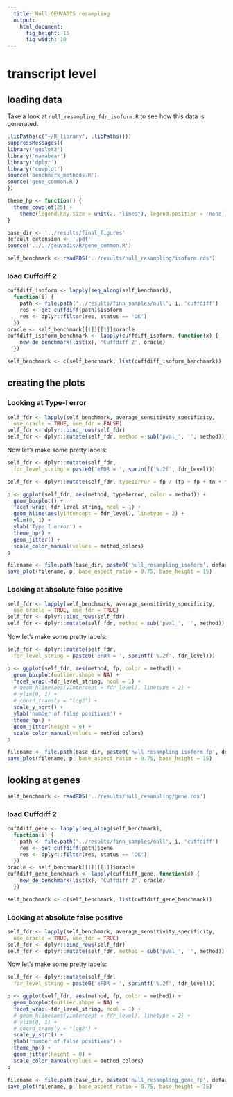```yaml
---
  title: Null GEUVADIS resampling
  output:
    html_document:
      fig_height: 15
      fig_width: 10
---
```


# transcript level
## loading data

Take a look at `null_resampling_fdr_isoform.R` to see how this data is generated.

```r
.libPaths(c("~/R_library", .libPaths()))
suppressMessages({
library('ggplot2')
library('mamabear')
library('dplyr')
library('cowplot')
source('benchmark_methods.R')
source('gene_common.R')
})
```

```r
theme_hp <- function() {
  theme_cowplot(25) +
    theme(legend.key.size = unit(2, "lines"), legend.position = 'none')
}

base_dir <- '../results/final_figures'
default_extension <- '.pdf'
source('../../geuvadis/R/gene_common.R')
```


```r
self_benchmark <- readRDS('../results/null_resampling/isoform.rds')
```

### load Cuffdiff 2

```r
cuffdiff_isoform <- lapply(seq_along(self_benchmark),
  function(i) {
    path <- file.path('../results/finn_samples/null', i, 'cuffdiff')
    res <- get_cuffdiff(path)$isoform
    res <- dplyr::filter(res, status == 'OK')
  })
oracle <- self_benchmark[[1]][[1]]$oracle
cuffdiff_isoform_benchmark <- lapply(cuffdiff_isoform, function(x) {
    new_de_benchmark(list(x), 'Cuffdiff 2', oracle)
  })
```


```r
self_benchmark <- c(self_benchmark, list(cuffdiff_isoform_benchmark))
```

## creating the plots

### Looking at Type-I error

```r
self_fdr <- lapply(self_benchmark, average_sensitivity_specificity,
  use_oracle = TRUE, use_fdr = FALSE)
self_fdr <- dplyr::bind_rows(self_fdr)
self_fdr <- dplyr::mutate(self_fdr, method = sub('pval_', '', method))
```

Now let’s make some pretty labels:

```r
self_fdr <- dplyr::mutate(self_fdr,
  fdr_level_string = paste0('eFDR = ', sprintf('%.2f', fdr_level)))
```

```r
self_fdr <- dplyr::mutate(self_fdr, type1error = fp / (tp + fp + tn + fn))
```

```r
p <- ggplot(self_fdr, aes(method, type1error, color = method)) +
  geom_boxplot() +
  facet_wrap(~fdr_level_string, ncol = 1) +
  geom_hline(aes(yintercept = fdr_level), linetype = 2) +
  ylim(0, 1) +
  ylab('Type I error') +
  theme_hp() +
  geom_jitter() +
  scale_color_manual(values = method_colors)
p
```

```r
filename <- file.path(base_dir, paste0('null_resampling_isoform', default_extension))
save_plot(filename, p, base_aspect_ratio = 0.75, base_height = 15)
```

### Looking at absolute false positive

```r
self_fdr <- lapply(self_benchmark, average_sensitivity_specificity,
  use_oracle = TRUE, use_fdr = TRUE)
self_fdr <- dplyr::bind_rows(self_fdr)
self_fdr <- dplyr::mutate(self_fdr, method = sub('pval_', '', method))
```

Now let’s make some pretty labels:

```r
self_fdr <- dplyr::mutate(self_fdr,
  fdr_level_string = paste0('eFDR = ', sprintf('%.2f', fdr_level)))
```

```r
p <- ggplot(self_fdr, aes(method, fp, color = method)) +
  geom_boxplot(outlier.shape = NA) +
  facet_wrap(~fdr_level_string, ncol = 1) +
  # geom_hline(aes(yintercept = fdr_level), linetype = 2) +
  # ylim(0, 1) +
  # coord_trans(y = "log2") +
  scale_y_sqrt() +
  ylab('number of false positives') +
  theme_hp() +
  geom_jitter(height = 0) +
  scale_color_manual(values = method_colors)
p
```

```r
filename <- file.path(base_dir, paste0('null_resampling_isoform_fp', default_extension))
save_plot(filename, p, base_aspect_ratio = 0.75, base_height = 15)
```

## looking at genes

```r
self_benchmark <- readRDS('../results/null_resampling/gene.rds')
```

### load Cuffdiff 2

```r
cuffdiff_gene <- lapply(seq_along(self_benchmark),
  function(i) {
    path <- file.path('../results/finn_samples/null', i, 'cuffdiff')
    res <- get_cuffdiff(path)$gene
    res <- dplyr::filter(res, status == 'OK')
  })
oracle <- self_benchmark[[1]][[1]]$oracle
cuffdiff_gene_benchmark <- lapply(cuffdiff_gene, function(x) {
    new_de_benchmark(list(x), 'Cuffdiff 2', oracle)
  })
```

```r
self_benchmark <- c(self_benchmark, list(cuffdiff_gene_benchmark))
```

### Looking at absolute false positive

```r
self_fdr <- lapply(self_benchmark, average_sensitivity_specificity,
  use_oracle = TRUE, use_fdr = TRUE)
self_fdr <- dplyr::bind_rows(self_fdr)
self_fdr <- dplyr::mutate(self_fdr, method = sub('pval_', '', method))
```

Now let’s make some pretty labels:

```r
self_fdr <- dplyr::mutate(self_fdr,
  fdr_level_string = paste0('eFDR = ', sprintf('%.2f', fdr_level)))
```

```r
p <- ggplot(self_fdr, aes(method, fp, color = method)) +
  geom_boxplot(outlier.shape = NA) +
  facet_wrap(~fdr_level_string, ncol = 1) +
  # geom_hline(aes(yintercept = fdr_level), linetype = 2) +
  # ylim(0, 1) +
  # coord_trans(y = "log2") +
  scale_y_sqrt() +
  ylab('number of false positives') +
  theme_hp() +
  geom_jitter(height = 0) +
  scale_color_manual(values = method_colors)
p
```

```r
filename <- file.path(base_dir, paste0('null_resampling_gene_fp', default_extension))
save_plot(filename, p, base_aspect_ratio = 0.75, base_height = 15)
```
